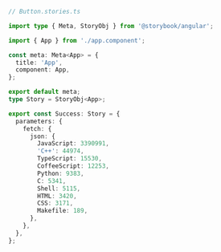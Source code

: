 ```ts
// Button.stories.ts

import type { Meta, StoryObj } from '@storybook/angular';

import { App } from './app.component';

const meta: Meta<App> = {
  title: 'App',
  component: App,
};

export default meta;
type Story = StoryObj<App>;

export const Success: Story = {
  parameters: {
    fetch: {
      json: {
        JavaScript: 3390991,
        'C++': 44974,
        TypeScript: 15530,
        CoffeeScript: 12253,
        Python: 9383,
        C: 5341,
        Shell: 5115,
        HTML: 3420,
        CSS: 3171,
        Makefile: 189,
      },
    },
  },
};
```
